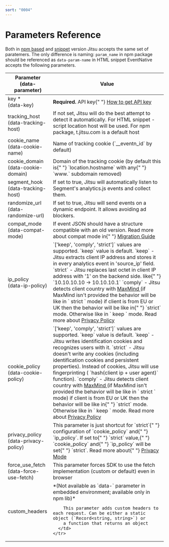 ```yaml
---
sort: "0004"
---
```


# Parameters Reference

Both in [npm based](/docs/sending-data/js-sdk/package) and [snippet](/docs/sending-data/js-sdk/snippet) version Jitsu
accepts the same set of paratemers. The only difference is naming: `param_name` in npm package should be referenced
as `data-param-name` in HTML snippet
EventNative accepts the following parameters.

<table>
  <thead>
    <tr>
      <th>
        Parameter<br />(data-parameter)
      </th>
      <th>Value</th>
    </tr>
  </thead>
  <tbody>
    <tr>
      <td>
        key *<br />
        (data-key)
      </td>
      <td>
        <b>Required.</b> API key{" "}
        <a href="/docs/configuration/authorization">How to get API key</a>
      </td>
    </tr>
    <tr>
      <td>
        tracking_host
        <br />(<span style={{ whiteSpace: "nowrap" }}>data-tracking-host</span>)
      </td>
      <td>
        If not set, Jitsu will do the best attempt to detect it automatically.
        For HTML snippet - script location host will be used. For npm package,
        t.jitsu.com is a default host
      </td>
    </tr>
    <tr>
      <td>
        cookie_name
        <br />(<span style={{ whiteSpace: "nowrap" }}>data-cookie-name</span>)
      </td>
      <td>
        Name of tracking cookie (`__eventn_id` by
        default)
      </td>
    </tr>
    <tr>
      <td>
        cookie_domain
        <br />(<span style={{ whiteSpace: "nowrap" }}>data-cookie-domain</span>)
      </td>
      <td>
        Domain of the tracking cookie (by default this is{" "}
        `location.hostname` with any{" "}
        `www.` subdomain removed)
      </td>
    </tr>
    <tr>
      <td>
        segment_hook
        <br />(<span style={{ whiteSpace: "nowrap" }}>data-tracking-host</span>)
      </td>
      <td>
        If set to true, Jitsu will automatically listen to Segment's
        analytics.js events and collect them.
      </td>
    </tr>
    <tr>
      <td>
        randomize_url
        <br />(<span style={{ whiteSpace: "nowrap" }}>data-randomize-url</span>)
      </td>
      <td>
        If set to true, Jitsu will send events on a dynamic endpoint. It allows
        avoiding ad blockers.
      </td>
    </tr>
    <tr>
      <td>
        compat_mode
        <br />(<span style={{ whiteSpace: "nowrap" }}>data-compat-mode</span>)
      </td>
      <td>
        If event JSON should have a structure compatible with an old version.
        Read more about compat mode in{" "}
        <a href="/docs/sending-data/js-sdk/migrating">Migration Guide</a>
      </td>
    </tr>
    <tr>
      <td>
        ip_policy
        <br />(<span style={{ whiteSpace: "nowrap" }}>data-ip-policy</span>)
      </td>
      <td>
        `['keep', 'comply', 'strict']` values are
        supported. `keep` value is default.
        `keep` - Jitsu extracts client IP address and stores
        it in every analytics event in 'source_ip' field.
        `strict` - Jitsu replaces last octet in client
        IP address with '1' on the backend side. like{" "}
        `10.10.10.10 -> 10.10.10.1`
        `comply` - Jitsu detects client country with <a href="/docs/other-features/geo-data-resolution#maxmind">
          MaxMind
        </a> (if MaxMind isn't provided the behavior will be like in `
          strict
        ` mode) if client is from EU or UK then the behavior will be like in{" "}
        `strict` mode. Otherwise like in `
          keep
        ` mode. Read more about <a href="/docs/sending-data/privacy-policy">Privacy Policy</a>
      </td>
    </tr>
    <tr>
      <td>
        cookie_policy
        <br />(<span style={{ whiteSpace: "nowrap" }}>data-cookie-policy</span>)
      </td>
      <td>
        `['keep', 'comply', 'strict']` values are
        supported. `keep` value is default.
        `keep` - Jitsu writes identification cookies and
        recognizes users with it.
        `strict` - Jitsu doesn't write any cookies
        (including identification cookies and persistent properties). Instead of
        cookies, Jitsu will use fingerprinting (
        `hash(client ip + user agent)` function).
        `comply` - Jitsu detects client country with <a href="/docs/other-features/geo-data-resolution#maxmind">
          MaxMind
        </a> (if MaxMind isn't provided the behavior will be like in `
          strict
        ` mode) if client is from EU or UK then the behavior will be like in{" "}
        `strict` mode. Otherwise like in `
          keep
        ` mode. Read more about <a href="/docs/sending-data/privacy-policy">Privacy Policy</a>
      </td>
    </tr>
    <tr>
      <td>
        privacy_policy
        <br />(<span style={{ whiteSpace: "nowrap" }}>data-privacy-policy</span>)
      </td>
      <td>
        This parameter is just shortcut for `strict`{" "}
        configuration of `cookie_policy` and{" "}
        `ip_policy`. If set to{" "}
        `strict` value,{" "}
        `cookie_policy` and{" "}
        `ip_policy` will be set{" "}
        `strict`. Read more about{" "}
        <a href="/docs/sending-data/privacy-mode">Privacy Mode</a>
      </td>
    </tr>
    <tr>
        <td>
            force_use_fetch
            <br />(<span style={{ whiteSpace: "nowrap" }}>data-force-use-fetch</span>)
        </td>
        <td>
            This parameter forces SDK to use the fetch implementation (custom or default) even in browser
        </td>
    </tr>
    <tr>
      <td>
        custom_headers
      </td>
      <td>
        *(Not available as `data-` parameter in embedded environment; available only in npm lib)*

        This parameter adds custom headers to each request. Can be either a static object (`Record<string, string>`) or
        a function that returns an object
      </td>
    </tr>
  </tbody>
</table>
